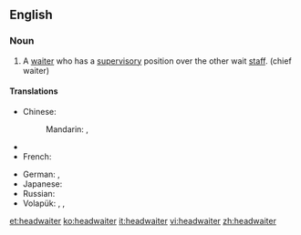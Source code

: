 ==English==

===Noun===
{{en-noun}}

# A [[waiter]] who has a [[supervisory]] position over the other wait [[staff]]. (chief waiter)

====Translations====
{{trans-top|main supervisory waiter}}
* Chinese:
*: Mandarin: {{t|cmn|服務生領班|sc=Hani}}, {{t|cmn|服务生领班|tr=fúwùshēng lǐngbān|sc=Hani}}
* {{trreq|Finnish}}
* French: {{t+|fr|maître d’hôtel|m}}
{{trans-mid}}
* German: {{t-|de|Oberkellner|m}}, {{t-|de|Oberkellnerin|f}}
* Japanese: {{t|ja|ボーイ長|tr=bōi-chō|sc=Jpan}}
* Russian: {{t|ru|метрдотель|m|tr=mɛtrdotɛ́lʹ|sc=Cyrl}}
* Volapük: {{qualifier|male or female}} {{t+|vo|lebötan}}, {{qualifier|male}} {{t-|vo|hilebötan}}, {{qualifier|female}} {{t-|vo|jilebötan}}
{{trans-bottom}}

[[et:headwaiter]]
[[ko:headwaiter]]
[[it:headwaiter]]
[[vi:headwaiter]]
[[zh:headwaiter]]